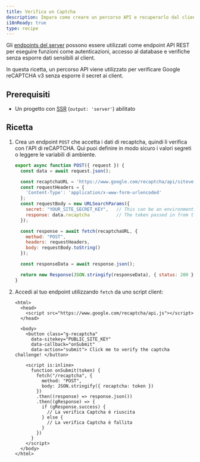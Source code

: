 ```yaml
---
title: Verifica un Captcha
description: Impara come creare un percorso API e recuperarlo dal client.
i18nReady: true
type: recipe
---
```


Gli [endpoints del server](/it/core-concepts/endpoints/#server-endpoints-api-routes) possono essere utilizzati come endpoint API REST per eseguire funzioni come autenticazioni, accesso al database e verifiche senza esporre dati sensibili al client.

In questa ricetta, un percorso API viene utilizzato per verificare Google reCAPTCHA v3 senza esporre il secret ai client.

## Prerequisiti
- Un progetto con [SSR](/it/guides/server-side-rendering/) (`output: 'server'`) abilitato

## Ricetta

1. Crea un endpoint `POST` che accetta i dati di recaptcha, quindi li verifica con l'API di reCAPTCHA. Qui puoi definire in modo sicuro i valori segreti o leggere le variabili di ambiente.

    ```js title="src/pages/recaptcha.js"
    export async function POST({ request }) {
      const data = await request.json();

      const recaptchaURL = 'https://www.google.com/recaptcha/api/siteverify';
      const requestHeaders = {
        'Content-Type': 'application/x-www-form-urlencoded'
      };
      const requestBody = new URLSearchParams({
        secret: "YOUR_SITE_SECRET_KEY",   // This can be an environment variable
        response: data.recaptcha          // The token passed in from the client
      });

      const response = await fetch(recaptchaURL, {
        method: "POST",
        headers: requestHeaders,
        body: requestBody.toString()
      });

      const responseData = await response.json();

      return new Response(JSON.stringify(responseData), { status: 200 });
    }
    ```

2. Accedi al tuo endpoint utilizzando `fetch` da uno script client:

    ```astro title="src/pages/index.astro"
    <html>
      <head>
        <script src="https://www.google.com/recaptcha/api.js"></script>
      </head>

      <body>
        <button class="g-recaptcha" 
          data-sitekey="PUBLIC_SITE_KEY" 
          data-callback="onSubmit" 
          data-action="submit"> Click me to verify the captcha challenge! </button>

        <script is:inline>
          function onSubmit(token) {
            fetch("/recaptcha", {
              method: "POST",
              body: JSON.stringify({ recaptcha: token })
            })
            .then((response) => response.json())
            .then((gResponse) => {
              if (gResponse.success) {
                // La verifica Captcha è riuscita
              } else {
                // La verifica Captcha è fallita
              }
            })
          }
        </script>
      </body>
    </html>
    ```
